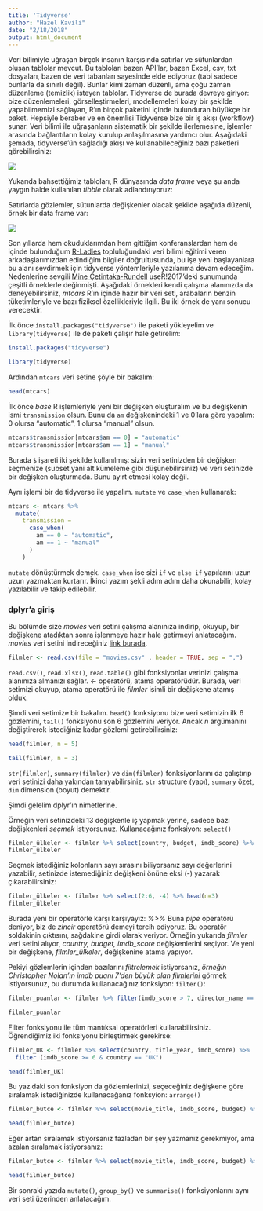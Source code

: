 ```yaml
---
title: 'Tidyverse'
author: "Hazel Kavili"
date: "2/18/2018"
output: html_document
---
```


Veri bilimiyle uğraşan birçok insanın karşısında satırlar ve sütunlardan oluşan tablolar mevcut. Bu tabloları bazen API'lar, bazen Excel, csv, txt dosyaları, bazen de veri tabanları sayesinde elde ediyoruz (tabi sadece bunlarla da sınırlı değil). Bunlar kimi zaman düzenli, ama çoğu zaman düzenleme (temizlik) isteyen tablolar. Tidyverse de burada devreye giriyor: bize düzenlemeleri, görselleştirmeleri, modellemeleri kolay bir şekilde yapabilmemizi sağlayan, R'ın birçok paketini içinde bulunduran büyükçe bir paket. Hepsiyle beraber ve en önemlisi Tidyverse bize bir iş akışı (workflow) sunar. Veri bilimi ile uğraşanların sistematik bir şekilde ilerlemesine, işlemler arasında bağlantıların kolay kurulup anlaşılmasına yardımcı olur. Aşağıdaki şemada, tidyverse'ün sağladığı akışı ve kullanabileceğiniz bazı paketleri görebilirsiniz:

![](https://github.com/UniversalTourist/VeriDefteriNotlar/blob/master/VeriDefteri/workflow.png?raw=true)

Yukarıda bahsettiğimiz tabloları, R dünyasında *data frame* veya şu anda yaygın halde kullanılan *tibble* olarak adlandırıyoruz:

Satırlarda gözlemler, sütunlarda değişkenler olacak şekilde aşağıda düzenli, örnek bir data frame var:

![](https://github.com/UniversalTourist/VeriDefteriNotlar/blob/master/VeriDefteri/dataframe.png?raw=true)

Son yıllarda hem okuduklarımdan hem gittiğim konferanslardan hem de içinde bulunduğum [R-Ladies](https://rladies.org) topluluğundaki veri bilimi eğitimi veren arkadaşlarımızdan edindiğim bilgiler doğrultusunda, bu işe yeni başlayanlara bu alanı sevdirmek için tidyverse yöntemleriyle yazılarıma devam edeceğim. Nedenlerine sevgili [Mine Çetintaka-Rundell](https://github.com/mine-cetinkaya-rundel/2017-07-05-teach-ds-to-new-user) useR!2017'deki sunumunda çeşitli örneklerle değinmişti. Aşağıdaki örnekleri kendi çalışma alanınızda da deneyebilirsiniz, *mtcars* R'ın içinde hazır bir veri seti, arabaların benzin tüketimleriyle ve bazı fiziksel özellikleriyle ilgili. Bu iki örnek de yanı sonucu verecektir. 

İlk önce `install.packages("tidyverse")` ile paketi yükleyelim ve `library(tidyverse)` ile de paketi çalışır hale getirelim:

```r
install.packages("tidyverse")
```

```r
library(tidyverse)
```

Ardından `mtcars` veri setine şöyle bir bakalım:
```r
head(mtcars)
```

İlk önce *base* R işlemleriyle yeni bir değişken oluşturalım ve bu değişkenin ismi `transmission` olsun. Bunu da `am` değişkenindeki 1 ve 0'lara göre yapalım: 0 olursa "automatic", 1 olursa "manual" olsun. 
 
```r
mtcars$transmission[mtcars$am == 0] = "automatic"
mtcars$transmission[mtcars$am == 1] = "manual"
```
Burada `$` işareti iki şekilde kullanılmış: sizin veri setinizden bir değişken seçmenize (subset yani alt kümeleme gibi düşünebilirsiniz) ve veri setinizde bir değişken oluşturmada. Bunu ayırt etmesi kolay değil.

Aynı işlemi bir de tidyverse ile yapalım. `mutate` ve `case_when` kullanarak:

```r
mtcars <- mtcars %>%
  mutate(
    transmission = 
      case_when(
        am == 0 ~ "automatic",
        am == 1 ~ "manual"
      )
    )
```

`mutate` dönüştürmek demek. `case_when` ise sizi `if` ve `else if` yapılarını uzun uzun yazmaktan kurtarır. İkinci yazım şekli adım adım daha okunabilir, kolay yazılabilir ve takip edilebilir. 

### dplyr'a giriş
Bu bölümde size *movies* veri setini çalışma alanınıza indirip, okuyup, bir değişkene atadıktan sonra işlenmeye hazır hale getirmeyi anlatacağım. *movies* veri setini indireceğiniz [link burada](https://www.dropbox.com/s/009shbt1l8kvq0e/movies.csv?dl=0).  

```r
filmler <- read.csv(file = "movies.csv" , header = TRUE, sep = ",") 
```

`read.csv()`, `read.xlsx()`, `read.table()` gibi fonksiyonlar verinizi çalışma alanınıza almanızı sağlar. *<-* operatörü, atama operatörüdür. Burada, veri setimizi okuyup, atama operatörü ile *filmler* isimli bir değişkene atamış olduk.

Şimdi veri setimize bir bakalım. `head()` fonksiyonu bize veri setimizin ilk 6 gözlemini, `tail()` fonksiyonu son 6 gözlemini veriyor. Ancak *n* argümanını değiştirerek istediğiniz kadar gözlemi getirebilirsiniz:

```r
head(filmler, n = 5)
```

```r
tail(filmler, n = 3)
```

`str(filmler)`, `summary(filmler)` ve `dim(filmler)` fonksiyonlarını da çalıştırıp veri setinizi daha yakından tanıyabilirsiniz. `str` structure (yapı), `summary` özet, `dim` dimension (boyut) demektir. 

Şimdi gelelim dplyr'ın nimetlerine. 

Örneğin veri setinizdeki 13 değişkenle iş yapmak yerine, sadece bazı değişkenleri *seçmek* istiyorsunuz. Kullanacağınız fonksiyon: `select()`

```r
filmler_ülkeler <- filmler %>% select(country, budget, imdb_score) %>% head(n=3)
filmler_ülkeler
```

Seçmek istediğiniz kolonların sayı sırasını biliyorsanız sayı değerlerini yazabilir, setinizde istemediğiniz değişkeni önüne eksi (-) yazarak çıkarabilirsiniz:

```r
filmler_ülkeler <- filmler %>% select(2:6, -4) %>% head(n=3)
filmler_ülkeler
```

Burada yeni bir operatörle karşı karşıyayız: *%>%* 
Buna *pipe* operatörü deniyor, biz de *zincir* operatörü demeyi tercih ediyoruz. Bu operatör soldakinin çıktısını, sağdakine girdi olarak veriyor. Örneğin yukarıda *filmler* veri setini alıyor, *country, budget, imdb_score* değişkenlerini seçiyor. Ve yeni bir değişkene, *filmler_ülkeler*, değişkenine atama yapıyor. 

Pekiyi gözlemlerin içinden bazılarını *filtrelemek* istiyorsanız, *örneğin Christopher Nolan'ın imdb puanı 7'den büyük olan filmlerini* görmek istiyorsunuz, bu durumda kullanacağınız fonksiyon: `filter()`:

```r
filmler_puanlar <- filmler %>% filter(imdb_score > 7, director_name == "Christopher Nolan")

filmler_puanlar
```

Filter fonksiyonu ile tüm mantıksal operatörleri kullanabilirsiniz. Öğrendiğimiz iki fonksiyonu birleştirmek gerekirse:

```r
filmler_UK <- filmler %>% select(country, title_year, imdb_score) %>% 
  filter (imdb_score >= 6 & country == "UK") 

head(filmler_UK)
```

Bu yazıdaki son fonksiyon da gözlemlerinizi, seçeceğiniz değişkene göre sıralamak istediğinizde kullanacağanız fonksyion: `arrange()`

```r
filmler_butce <- filmler %>% select(movie_title, imdb_score, budget) %>% arrange(budget)

head(filmler_butce)
```

Eğer artan sıralamak istiyorsanız fazladan bir şey yazmanız gerekmiyor, ama azalan sıralamak istiyorsanız:

```r
filmler_butce <- filmler %>% select(movie_title, imdb_score, budget) %>% arrange(desc(budget))

head(filmler_butce)
```

Bir sonraki yazıda `mutate()`, `group_by()` ve `summarise()` fonksiyonlarını aynı veri seti üzerinden anlatacağım.